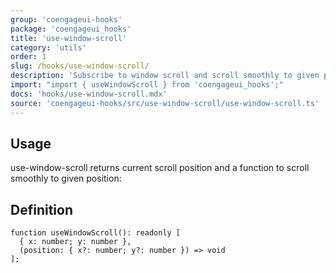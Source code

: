 ```yaml
---
group: 'coengageui-hooks'
package: 'coengageui_hooks'
title: 'use-window-scroll'
category: 'utils'
order: 1
slug: /hooks/use-window-scroll/
description: 'Subscribe to window scroll and scroll smoothly to given position'
import: "import { useWindowScroll } from 'coengageui_hooks';"
docs: 'hooks/use-window-scroll.mdx'
source: 'coengageui-hooks/src/use-window-scroll/use-window-scroll.ts'
---
```



## Usage

use-window-scroll returns current scroll position and a function to scroll smoothly to given position:

<Demo data={HooksDemos.useWindowScrollDemo} />

## Definition

```tsx
function useWindowScroll(): readonly [
  { x: number; y: number },
  (position: { x?: number; y?: number }) => void
];
```
